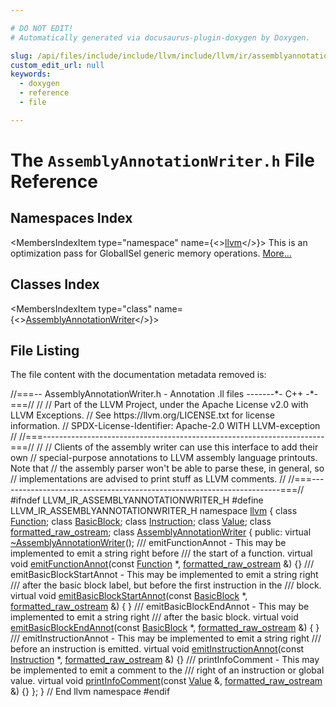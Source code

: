 ```yaml
---

# DO NOT EDIT!
# Automatically generated via docusaurus-plugin-doxygen by Doxygen.

slug: /api/files/include/include/llvm/include/llvm/ir/assemblyannotationwriter-h
custom_edit_url: null
keywords:
  - doxygen
  - reference
  - file

---
```





# The `AssemblyAnnotationWriter.h` File Reference

<DoxygenPage pluginConfig={pluginConfig}>



## Namespaces Index

<MembersIndex>

<MembersIndexItem
  type="namespace"
  name={<><a href="/docs/api/namespaces/llvm">llvm</a></>}>
This is an optimization pass for GlobalISel generic memory operations. <a href="/docs/api/namespaces/llvm/#details">More...</a>
</MembersIndexItem>

</MembersIndex>

## Classes Index

<MembersIndex>

<MembersIndexItem
  type="class"
  name={<><a href="/docs/api/classes/llvm/assemblyannotationwriter">AssemblyAnnotationWriter</a></>}>
</MembersIndexItem>

</MembersIndex>


## File Listing

The file content with the documentation metadata removed is:

<ProgramListing>

<Link id="l00001" /><CodeLine lineNumber="1"><Highlight kind="comment">//===-- AssemblyAnnotationWriter.h - Annotation .ll files -------&#42;- C++ -&#42;-===//</Highlight><Highlight kind="normal"></Highlight></CodeLine>
<Link id="l00002" /><CodeLine lineNumber="2"><Highlight kind="normal"></Highlight><Highlight kind="comment">//</Highlight><Highlight kind="normal"></Highlight></CodeLine>
<Link id="l00003" /><CodeLine lineNumber="3"><Highlight kind="normal"></Highlight><Highlight kind="comment">// Part of the LLVM Project, under the Apache License v2.0 with LLVM Exceptions.</Highlight><Highlight kind="normal"></Highlight></CodeLine>
<Link id="l00004" /><CodeLine lineNumber="4"><Highlight kind="normal"></Highlight><Highlight kind="comment">// See https://llvm.org/LICENSE.txt for license information.</Highlight><Highlight kind="normal"></Highlight></CodeLine>
<Link id="l00005" /><CodeLine lineNumber="5"><Highlight kind="normal"></Highlight><Highlight kind="comment">// SPDX-License-Identifier: Apache-2.0 WITH LLVM-exception</Highlight><Highlight kind="normal"></Highlight></CodeLine>
<Link id="l00006" /><CodeLine lineNumber="6"><Highlight kind="normal"></Highlight><Highlight kind="comment">//</Highlight><Highlight kind="normal"></Highlight></CodeLine>
<Link id="l00007" /><CodeLine lineNumber="7"><Highlight kind="normal"></Highlight><Highlight kind="comment">//===----------------------------------------------------------------------===//</Highlight><Highlight kind="normal"></Highlight></CodeLine>
<Link id="l00008" /><CodeLine lineNumber="8"><Highlight kind="normal"></Highlight><Highlight kind="comment">//</Highlight><Highlight kind="normal"></Highlight></CodeLine>
<Link id="l00009" /><CodeLine lineNumber="9"><Highlight kind="normal"></Highlight><Highlight kind="comment">// Clients of the assembly writer can use this interface to add their own</Highlight><Highlight kind="normal"></Highlight></CodeLine>
<Link id="l00010" /><CodeLine lineNumber="10"><Highlight kind="normal"></Highlight><Highlight kind="comment">// special-purpose annotations to LLVM assembly language printouts.  Note that</Highlight><Highlight kind="normal"></Highlight></CodeLine>
<Link id="l00011" /><CodeLine lineNumber="11"><Highlight kind="normal"></Highlight><Highlight kind="comment">// the assembly parser won&#39;t be able to parse these, in general, so</Highlight><Highlight kind="normal"></Highlight></CodeLine>
<Link id="l00012" /><CodeLine lineNumber="12"><Highlight kind="normal"></Highlight><Highlight kind="comment">// implementations are advised to print stuff as LLVM comments.</Highlight><Highlight kind="normal"></Highlight></CodeLine>
<Link id="l00013" /><CodeLine lineNumber="13"><Highlight kind="normal"></Highlight><Highlight kind="comment">//</Highlight><Highlight kind="normal"></Highlight></CodeLine>
<Link id="l00014" /><CodeLine lineNumber="14"><Highlight kind="normal"></Highlight><Highlight kind="comment">//===----------------------------------------------------------------------===//</Highlight><Highlight kind="normal"></Highlight></CodeLine>
<Link id="l00015" /><CodeLine lineNumber="15"><Highlight kind="normal"></Highlight></CodeLine>
<Link id="l00016" /><CodeLine lineNumber="16"><Highlight kind="normal"></Highlight><Highlight kind="preprocessor">#ifndef LLVM&#95;IR&#95;ASSEMBLYANNOTATIONWRITER&#95;H</Highlight><Highlight kind="normal"></Highlight></CodeLine>
<Link id="l00017" /><CodeLine lineNumber="17"><Highlight kind="normal"></Highlight><Highlight kind="preprocessor">#define LLVM&#95;IR&#95;ASSEMBLYANNOTATIONWRITER&#95;H</Highlight><Highlight kind="normal"></Highlight></CodeLine>
<Link id="l00018" /><CodeLine lineNumber="18"><Highlight kind="normal"></Highlight></CodeLine>
<Link id="l00019" /><CodeLine lineNumber="19"><Highlight kind="normal"></Highlight><Highlight kind="keyword">namespace </Highlight><Highlight kind="normal"><a href="/docs/api/namespaces/llvm">llvm</a> &#123;</Highlight></CodeLine>
<Link id="l00020" /><CodeLine lineNumber="20"><Highlight kind="normal"></Highlight></CodeLine>
<Link id="l00021" /><CodeLine lineNumber="21"><Highlight kind="normal"></Highlight><Highlight kind="keyword">class </Highlight><Highlight kind="normal"><a href="/docs/api/classes/llvm/function">Function</a>;</Highlight></CodeLine>
<Link id="l00022" /><CodeLine lineNumber="22"><Highlight kind="normal"></Highlight><Highlight kind="keyword">class </Highlight><Highlight kind="normal"><a href="/docs/api/classes/llvm/basicblock">BasicBlock</a>;</Highlight></CodeLine>
<Link id="l00023" /><CodeLine lineNumber="23"><Highlight kind="normal"></Highlight><Highlight kind="keyword">class </Highlight><Highlight kind="normal"><a href="/docs/api/classes/llvm/instruction">Instruction</a>;</Highlight></CodeLine>
<Link id="l00024" /><CodeLine lineNumber="24"><Highlight kind="normal"></Highlight><Highlight kind="keyword">class </Highlight><Highlight kind="normal"><a href="/docs/api/classes/llvm/value">Value</a>;</Highlight></CodeLine>
<Link id="l00025" /><CodeLine lineNumber="25"><Highlight kind="normal"></Highlight><Highlight kind="keyword">class </Highlight><Highlight kind="normal"><a href="/docs/api/classes/llvm/formatted-raw-ostream">formatted&#95;raw&#95;ostream</a>;</Highlight></CodeLine>
<Link id="l00026" /><CodeLine lineNumber="26"><Highlight kind="normal"></Highlight></CodeLine>
<Link id="l00027" /><CodeLine lineNumber="27" lineLink="/docs/api/classes/llvm/assemblyannotationwriter"><Highlight kind="normal"></Highlight><Highlight kind="keyword">class </Highlight><Highlight kind="normal"><a href="/docs/api/classes/llvm/assemblyannotationwriter">AssemblyAnnotationWriter</a> &#123;</Highlight></CodeLine>
<Link id="l00028" /><CodeLine lineNumber="28"><Highlight kind="normal"></Highlight><Highlight kind="keyword">public</Highlight><Highlight kind="normal">:</Highlight></CodeLine>
<Link id="l00029" /><CodeLine lineNumber="29" lineLink="/docs/api/classes/llvm/assemblyannotationwriter/#ae2ed25c0a9701781d5dc7ac7ee0fd188"><Highlight kind="normal">  </Highlight><Highlight kind="keyword">virtual</Highlight><Highlight kind="normal"> <a href="/docs/api/classes/llvm/assemblyannotationwriter/#ae2ed25c0a9701781d5dc7ac7ee0fd188">~AssemblyAnnotationWriter</a>();</Highlight></CodeLine>
<Link id="l00030" /><CodeLine lineNumber="30"><Highlight kind="normal"></Highlight><Highlight kind="comment"></Highlight></CodeLine>
<Link id="l00031" /><CodeLine lineNumber="31"><Highlight kind="comment">  /// emitFunctionAnnot - This may be implemented to emit a string right before</Highlight></CodeLine>
<Link id="l00032" /><CodeLine lineNumber="32"><Highlight kind="comment">  /// the start of a function.</Highlight><Highlight kind="normal"></Highlight></CodeLine>
<Link id="l00033" /><CodeLine lineNumber="33" lineLink="/docs/api/classes/llvm/assemblyannotationwriter/#a87b464466b054e031b3f1206ca347794"><Highlight kind="normal">  </Highlight><Highlight kind="keyword">virtual</Highlight><Highlight kind="normal"> </Highlight><Highlight kind="keywordtype">void</Highlight><Highlight kind="normal"> <a href="/docs/api/classes/llvm/assemblyannotationwriter/#a87b464466b054e031b3f1206ca347794">emitFunctionAnnot</a>(</Highlight><Highlight kind="keyword">const</Highlight><Highlight kind="normal"> <a href="/docs/api/classes/llvm/function">Function</a> &#42;,</Highlight></CodeLine>
<Link id="l00034" /><CodeLine lineNumber="34"><Highlight kind="normal">                                 <a href="/docs/api/classes/llvm/formatted-raw-ostream">formatted&#95;raw&#95;ostream</a> &amp;) &#123;&#125;</Highlight></CodeLine>
<Link id="l00035" /><CodeLine lineNumber="35"><Highlight kind="normal"></Highlight><Highlight kind="comment"></Highlight></CodeLine>
<Link id="l00036" /><CodeLine lineNumber="36"><Highlight kind="comment">  /// emitBasicBlockStartAnnot - This may be implemented to emit a string right</Highlight></CodeLine>
<Link id="l00037" /><CodeLine lineNumber="37"><Highlight kind="comment">  /// after the basic block label, but before the first instruction in the</Highlight></CodeLine>
<Link id="l00038" /><CodeLine lineNumber="38"><Highlight kind="comment">  /// block.</Highlight><Highlight kind="normal"></Highlight></CodeLine>
<Link id="l00039" /><CodeLine lineNumber="39" lineLink="/docs/api/classes/llvm/assemblyannotationwriter/#a50b05da95e6992ebc88a6145e5161871"><Highlight kind="normal">  </Highlight><Highlight kind="keyword">virtual</Highlight><Highlight kind="normal"> </Highlight><Highlight kind="keywordtype">void</Highlight><Highlight kind="normal"> <a href="/docs/api/classes/llvm/assemblyannotationwriter/#a50b05da95e6992ebc88a6145e5161871">emitBasicBlockStartAnnot</a>(</Highlight><Highlight kind="keyword">const</Highlight><Highlight kind="normal"> <a href="/docs/api/classes/llvm/basicblock">BasicBlock</a> &#42;,</Highlight></CodeLine>
<Link id="l00040" /><CodeLine lineNumber="40"><Highlight kind="normal">                                        <a href="/docs/api/classes/llvm/formatted-raw-ostream">formatted&#95;raw&#95;ostream</a> &amp;) &#123;</Highlight></CodeLine>
<Link id="l00041" /><CodeLine lineNumber="41"><Highlight kind="normal">  &#125;</Highlight></CodeLine>
<Link id="l00042" /><CodeLine lineNumber="42"><Highlight kind="normal"></Highlight><Highlight kind="comment"></Highlight></CodeLine>
<Link id="l00043" /><CodeLine lineNumber="43"><Highlight kind="comment">  /// emitBasicBlockEndAnnot - This may be implemented to emit a string right</Highlight></CodeLine>
<Link id="l00044" /><CodeLine lineNumber="44"><Highlight kind="comment">  /// after the basic block.</Highlight><Highlight kind="normal"></Highlight></CodeLine>
<Link id="l00045" /><CodeLine lineNumber="45" lineLink="/docs/api/classes/llvm/assemblyannotationwriter/#a6d62d1aa54b3a68934b1d66b39468131"><Highlight kind="normal">  </Highlight><Highlight kind="keyword">virtual</Highlight><Highlight kind="normal"> </Highlight><Highlight kind="keywordtype">void</Highlight><Highlight kind="normal"> <a href="/docs/api/classes/llvm/assemblyannotationwriter/#a6d62d1aa54b3a68934b1d66b39468131">emitBasicBlockEndAnnot</a>(</Highlight><Highlight kind="keyword">const</Highlight><Highlight kind="normal"> <a href="/docs/api/classes/llvm/basicblock">BasicBlock</a> &#42;,</Highlight></CodeLine>
<Link id="l00046" /><CodeLine lineNumber="46"><Highlight kind="normal">                                      <a href="/docs/api/classes/llvm/formatted-raw-ostream">formatted&#95;raw&#95;ostream</a> &amp;) &#123;</Highlight></CodeLine>
<Link id="l00047" /><CodeLine lineNumber="47"><Highlight kind="normal">  &#125;</Highlight></CodeLine>
<Link id="l00048" /><CodeLine lineNumber="48"><Highlight kind="normal"></Highlight><Highlight kind="comment"></Highlight></CodeLine>
<Link id="l00049" /><CodeLine lineNumber="49"><Highlight kind="comment">  /// emitInstructionAnnot - This may be implemented to emit a string right</Highlight></CodeLine>
<Link id="l00050" /><CodeLine lineNumber="50"><Highlight kind="comment">  /// before an instruction is emitted.</Highlight><Highlight kind="normal"></Highlight></CodeLine>
<Link id="l00051" /><CodeLine lineNumber="51" lineLink="/docs/api/classes/llvm/assemblyannotationwriter/#aa87b4413c6ceb6374423f99df0b143a8"><Highlight kind="normal">  </Highlight><Highlight kind="keyword">virtual</Highlight><Highlight kind="normal"> </Highlight><Highlight kind="keywordtype">void</Highlight><Highlight kind="normal"> <a href="/docs/api/classes/llvm/assemblyannotationwriter/#aa87b4413c6ceb6374423f99df0b143a8">emitInstructionAnnot</a>(</Highlight><Highlight kind="keyword">const</Highlight><Highlight kind="normal"> <a href="/docs/api/classes/llvm/instruction">Instruction</a> &#42;,</Highlight></CodeLine>
<Link id="l00052" /><CodeLine lineNumber="52"><Highlight kind="normal">                                    <a href="/docs/api/classes/llvm/formatted-raw-ostream">formatted&#95;raw&#95;ostream</a> &amp;) &#123;&#125;</Highlight></CodeLine>
<Link id="l00053" /><CodeLine lineNumber="53"><Highlight kind="normal"></Highlight><Highlight kind="comment"></Highlight></CodeLine>
<Link id="l00054" /><CodeLine lineNumber="54"><Highlight kind="comment">  /// printInfoComment - This may be implemented to emit a comment to the</Highlight></CodeLine>
<Link id="l00055" /><CodeLine lineNumber="55"><Highlight kind="comment">  /// right of an instruction or global value.</Highlight><Highlight kind="normal"></Highlight></CodeLine>
<Link id="l00056" /><CodeLine lineNumber="56" lineLink="/docs/api/classes/llvm/assemblyannotationwriter/#ab02d578bc47b8817eb39396afbec9b7c"><Highlight kind="normal">  </Highlight><Highlight kind="keyword">virtual</Highlight><Highlight kind="normal"> </Highlight><Highlight kind="keywordtype">void</Highlight><Highlight kind="normal"> <a href="/docs/api/classes/llvm/assemblyannotationwriter/#ab02d578bc47b8817eb39396afbec9b7c">printInfoComment</a>(</Highlight><Highlight kind="keyword">const</Highlight><Highlight kind="normal"> <a href="/docs/api/classes/llvm/value">Value</a> &amp;, <a href="/docs/api/classes/llvm/formatted-raw-ostream">formatted&#95;raw&#95;ostream</a> &amp;) &#123;&#125;</Highlight></CodeLine>
<Link id="l00057" /><CodeLine lineNumber="57"><Highlight kind="normal">&#125;;</Highlight></CodeLine>
<Link id="l00058" /><CodeLine lineNumber="58"><Highlight kind="normal"></Highlight></CodeLine>
<Link id="l00059" /><CodeLine lineNumber="59"><Highlight kind="normal">&#125; </Highlight><Highlight kind="comment">// End llvm namespace</Highlight><Highlight kind="normal"></Highlight></CodeLine>
<Link id="l00060" /><CodeLine lineNumber="60"><Highlight kind="normal"></Highlight></CodeLine>
<Link id="l00061" /><CodeLine lineNumber="61"><Highlight kind="normal"></Highlight><Highlight kind="preprocessor">#endif</Highlight></CodeLine>

</ProgramListing>

</DoxygenPage>
